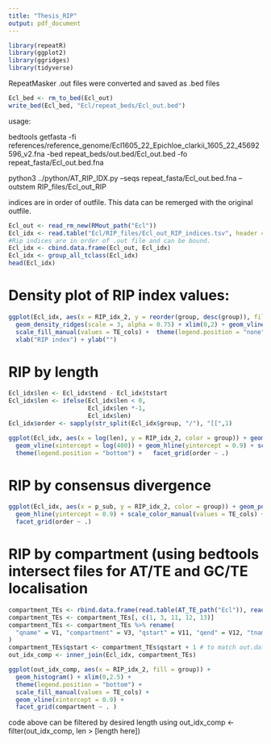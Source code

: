 ```yaml
---
title: "Thesis_RIP"
output: pdf_document
---
```


```r
library(repeatR)
library(ggplot2)
library(ggridges)
library(tidyverse)
```

RepeatMasker .out files were converted and saved as .bed files
```r
Ecl_bed <- rm_to_bed(Ecl_out)
write_bed(Ecl_bed, "Ecl/repeat_beds/Ecl_out.bed")
```

usage: 

bedtools getfasta -fi references/reference_genome/Ecl1605_22_Epichloe_clarkii_1605_22_45692596_v2.fna -bed 
repeat_beds/out.bed/Ecl_out.bed -fo repeat_fasta/Ecl_out.bed.fna

python3 ../python/AT_RIP_IDX.py --seqs repeat_fasta/Ecl_out.bed.fna --outstem RIP_files/Ecl_out_RIP

indices are in order of outfile. This data can be remerged with the original outfile.

```r
Ecl_out <- read_rm_new(RMout_path("Ecl"))
Ecl_idx <- read.table("Ecl/RIP_files/Ecl_out_RIP_indices.tsv", header = T)
#Rip indices are in order of .out file and can be bound.
Ecl_idx <- cbind.data.frame(Ecl_out, Ecl_idx)
Ecl_idx <- group_all_tclass(Ecl_idx)
head(Ecl_idx)
```
# Density plot of RIP index values:

```r
ggplot(Ecl_idx, aes(x = RIP_idx_2, y = reorder(group, desc(group)), fill = group)) + 
  geom_density_ridges(scale = 3, alpha = 0.75) + xlim(0,2) + geom_vline(xintercept = 0.9) + 
  scale_fill_manual(values = TE_cols) +  theme(legend.position = "none") +
  xlab("RIP index") + ylab("")
```

# RIP by length

```r
Ecl_idx$len <- Ecl_idx$tend - Ecl_idx$tstart
Ecl_idx$len <- ifelse(Ecl_idx$len < 0,
                      Ecl_idx$len *-1,
                      Ecl_idx$len)
Ecl_idx$order <- sapply(str_split(Ecl_idx$group, "/"), "[[",1)

ggplot(Ecl_idx, aes(x = log(len), y = RIP_idx_2, color = group)) + geom_point() + ylim(0, 2.5) +
  geom_vline(xintercept = log(400)) + geom_hline(yintercept = 0.9) + scale_color_manual(values = TE_cols) + 
  theme(legend.position = "bottom") +   facet_grid(order ~ .)
```

# RIP by consensus divergence
```r
ggplot(Ecl_idx, aes(x = p_sub, y = RIP_idx_2, color = group)) + geom_point() + ylim(0, 2.5) +
  geom_hline(yintercept = 0.9) + scale_color_manual(values = TE_cols) + theme(legend.position = "bottom") +
  facet_grid(order ~ .)
```


# RIP by compartment (using bedtools intersect files for AT/TE and GC/TE localisation

```r
compartment_TEs <- rbind.data.frame(read.table(AT_TE_path("Ecl")), read.table(GC_TE_path("Ecl")))
compartment_TEs <- compartment_TEs[, c(1, 3, 11, 12, 13)]
compartment_TEs <- compartment_TEs %>% rename(
  "qname" = V1, "compartment" = V3, "qstart" = V11, "qend" = V12, "tname" = V13, 
)
compartment_TEs$qstart <- compartment_TEs$qstart + 1 # to match out.data 
out_idx_comp <- inner_join(Ecl_idx, compartment_TEs)

ggplot(out_idx_comp, aes(x = RIP_idx_2, fill = group)) +
  geom_histogram() + xlim(0,2.5) +
  theme(legend.position = "bottom") +
  scale_fill_manual(values = TE_cols) +
  geom_vline(xintercept = 0.9) + 
  facet_grid(compartment ~ . )
```

code above can be filtered by desired length using
out_idx_comp <- filter(out_idx_comp, len > [length here])



